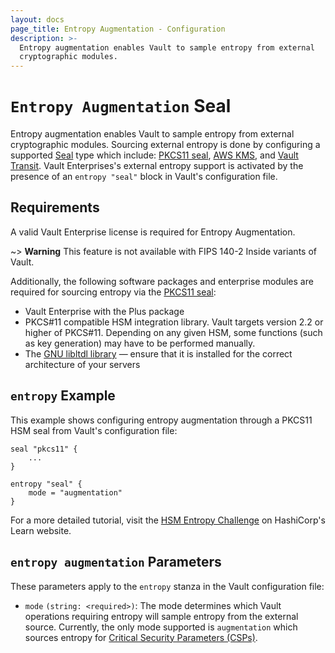 ```yaml
---
layout: docs
page_title: Entropy Augmentation - Configuration
description: >-
  Entropy augmentation enables Vault to sample entropy from external
  cryptographic modules.
---
```


# `Entropy Augmentation` Seal

Entropy augmentation enables Vault to sample entropy from external cryptographic modules.
Sourcing external entropy is done by configuring a supported [Seal](/docs/configuration/seal) type which
include: [PKCS11 seal](/docs/configuration/seal/pkcs11), [AWS KMS](/docs/configuration/seal/awskms), and
[Vault Transit](/docs/configuration/seal/transit).
Vault Enterprises's external entropy support is activated by the presence of an `entropy "seal"`
block in Vault's configuration file.

## Requirements

A valid Vault Enterprise license is required for Entropy Augmentation.

~> **Warning** This feature is not available with FIPS 140-2 Inside variants of Vault.

Additionally, the following software packages and enterprise modules are required for sourcing entropy
via the [PKCS11 seal](/docs/configuration/seal/pkcs11):

- Vault Enterprise with the Plus package
- PKCS#11 compatible HSM integration library. Vault targets version 2.2 or
  higher of PKCS#11. Depending on any given HSM, some functions (such as key
  generation) may have to be performed manually.
- The [GNU libltdl library](https://www.gnu.org/software/libtool/manual/html_node/Using-libltdl)
  — ensure that it is installed for the correct architecture of your servers

## `entropy` Example

This example shows configuring entropy augmentation through a PKCS11 HSM seal from Vault's configuration
file:

```hcl
seal "pkcs11" {
    ...
}

entropy "seal" {
    mode = "augmentation"
}
```

For a more detailed tutorial, visit the [HSM Entropy Challenge](/vault/tutorials/enterprise/hsm-entropy)
on HashiCorp's Learn website.

## `entropy augmentation` Parameters

These parameters apply to the `entropy` stanza in the Vault configuration file:

- `mode` `(string: <required>)`: The mode determines which Vault operations requiring
  entropy will sample entropy from the external source. Currently, the only mode supported
  is `augmentation` which sources entropy for [Critical Security Parameters (CSPs)](/docs/enterprise/entropy-augmentation#critical-security-parameters-csps).
